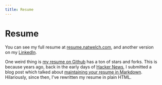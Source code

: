 ```yaml
---
title: Resume
---
```


# Resume

You can see my full resume at [resume.natwelch.com](https://resume.natwelch.com), and another version on my [LinkedIn](https://www.linkedin.com/in/natwelch/). 

One weird thing is [my resume on Github](https://github.com/icco/resume) has a ton of stars and forks. This is because years ago, back in the early days of [Hacker News](https://news.ycombinator.com/), I submitted a blog post which talked about [maintaining your resume in Markdown](https://writing.natwelch.com/post/497). Hilariously, since then, I've rewritten my resume in plain HTML.

